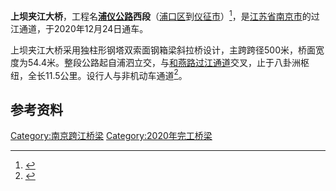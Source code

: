 {{Infobox Bridge
| bridge_name=上坝夹江大桥
| image=File:Nanjing ShangBa Jiajiang Bridge.jpg
| image_size=
| caption=
| carries=[[浦仪公路|浦仪公路]]<br/>{{中国国道名|104}}<br/>{{中国省道名|001|P=江苏}}
| crosses=[[长江|长江]]
| locale={{CHN}}[[江苏省|江苏省]][[南京市|南京市]]
| coordinates=
| owner=
| maint=
| designer= 
| architect=
| builder=
| begin=
| complete=
| open=2020年12月24日
| cost=
| toll=
| traffic=
| design=
| material=
| length=
| width=
| height=
| mainspan=
| spans=
| piers=
| load=
| clearance=
| below=
| map_cue=
| map_text=
| map_image=
| map_width=
| lat=
| long=
| extra=
}}
'''上坝夹江大桥'''，工程名'''[[浦仪公路|浦仪公路]]西段'''（[[浦口区|浦口区]]到[[仪征市|仪征市]]）<ref>{{Cite web|title=关于南京长江第五大桥等工程命名征求意见的公示_调查征集_ 南京市交通运输局|url=http://jtj.nanjing.gov.cn/hdjl/dczj/202006/t20200622_1961170.html|accessdate=2020-12-12|work=jtj.nanjing.gov.cn|archive-date=2020-11-01|archive-url=https://web.archive.org/web/20201101012527/http://jtj.nanjing.gov.cn/hdjl/dczj/202006/t20200622_1961170.html|dead-url=no}}</ref>，是[[江苏省|江苏省]][[南京市|南京市]]的过江通道，于2020年12月24日通车。

上坝夹江大桥采用独柱形钢塔双索面钢箱梁斜拉桥设计，主跨跨径500米，桥面宽度为54.4米。整段公路起自浦泗立交，与[[南京和燕路长江隧道|和燕路过江通道]]交叉，止于八卦洲枢纽，全长11.5公里。设行人与非机动车通道<ref>{{Cite web|title=浦仪公路夹江大桥夜景方案确定_中国江苏网|url=http://jsnews.jschina.com.cn/nj/a/202012/t20201211_2687404.shtml|accessdate=2020-12-12|work=jsnews.jschina.com.cn}}</ref>。

==参考资料==
{{reflist}}
{{南京过江通道}}
{{南京道路网络}}

[[Category:南京跨江桥梁|Category:南京跨江桥梁]]
[[Category:2020年完工桥梁|Category:2020年完工桥梁]]